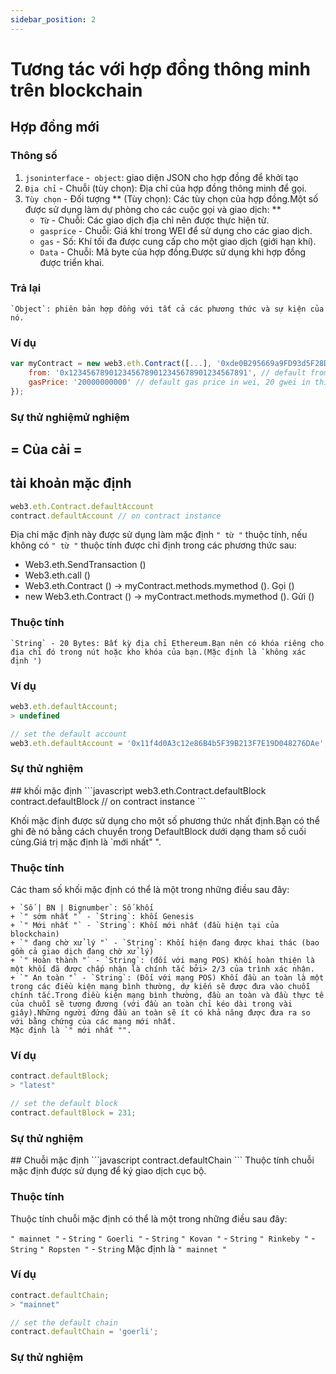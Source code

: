 ```yaml
---
sidebar_position: 2
---
```


# Tương tác với hợp đồng thông minh trên blockchain
## Hợp đồng mới
### Thông số
1. `jsoninterface` -` object`: giao diện JSON cho hợp đồng để khởi tạo
2. `Địa chỉ` - Chuỗi (tùy chọn): Địa chỉ của hợp đồng thông minh để gọi.
3. `Tùy chọn` - Đối tượng ** (Tùy chọn): Các tùy chọn của hợp đồng.Một số được sử dụng làm dự phòng cho các cuộc gọi và giao dịch: **
    + `Từ` - Chuỗi: Các giao dịch địa chỉ nên được thực hiện từ.
    + `gasprice` - Chuỗi: Giá khí trong WEI để sử dụng cho các giao dịch.
    + `gas` - Số: Khí tối đa được cung cấp cho một giao dịch (giới hạn khí).
    + `Data` - Chuỗi: Mã byte của hợp đồng.Được sử dụng khi hợp đồng được triển khai.
### Trả lại
    `Object`: phiên bản hợp đồng với tất cả các phương thức và sự kiện của nó.
### Ví dụ
```javascript
var myContract = new web3.eth.Contract([...], '0xde0B295669a9FD93d5F28D9Ec85E40f4cb697BAe', {
    from: '0x1234567890123456789012345678901234567891', // default from address
    gasPrice: '20000000000' // default gas price in wei, 20 gwei in this case
});
```
### Sự thử nghiệmử nghiệm

<NewContract/>

## = Của cải =

## tài khoản mặc định
```javascript
web3.eth.Contract.defaultAccount
contract.defaultAccount // on contract instance
```
Địa chỉ mặc định này được sử dụng làm mặc định `" từ "` thuộc tính, nếu không có `" từ "` thuộc tính được chỉ định trong các phương thức sau:

- Web3.eth.SendTransaction ()
- Web3.eth.call ()
- Web3.eth.Contract () -> myContract.methods.mymethod (). Gọi ()
- new Web3.eth.Contract () -> myContract.methods.mymethod (). Gửi ()
###  Thuộc tính
    `String` - 20 Bytes: Bất kỳ địa chỉ Ethereum.Bạn nên có khóa riêng cho địa chỉ đó trong nút hoặc kho khóa của bạn.(Mặc định là `không xác định ')
### Ví dụ
```javascript
web3.eth.defaultAccount;
> undefined

// set the default account
web3.eth.defaultAccount = '0x11f4d0A3c12e86B4b5F39B213F7E19D048276DAe';
```
### Sự thử nghiệm

<DefaultAccount/>
## khối mặc định
```javascript
web3.eth.Contract.defaultBlock
contract.defaultBlock // on contract instance
```

Khối mặc định được sử dụng cho một số phương thức nhất định.Bạn có thể ghi đè nó bằng cách chuyển trong DefaultBlock dưới dạng tham số cuối cùng.Giá trị mặc định là `mới nhất" ".
###  Thuộc tính
   Các tham số khối mặc định có thể là một trong những điều sau đây:

    + `Số | BN | Bignumber`: Số khối
    + `" sớm nhất "` - `String`: khối Genesis
    + `" Mới nhất "` - `String`: Khối mới nhất (đầu hiện tại của blockchain)
    + `" đang chờ xử lý "` - `String`: Khối hiện đang được khai thác (bao gồm cả giao dịch đang chờ xử lý)
    + `" Hoàn thành "` - `String`: (đối với mạng POS) Khối hoàn thiện là một khối đã được chấp nhận là chính tắc bởi> 2/3 của trình xác nhận.
    + `" An toàn "` - `String`: (Đối với mạng POS) Khối đầu an toàn là một trong các điều kiện mạng bình thường, dự kiến sẽ được đưa vào chuỗi chính tắc.Trong điều kiện mạng bình thường, đầu an toàn và đầu thực tế của chuỗi sẽ tương đương (với đầu an toàn chỉ kéo dài trong vài giây).Những người đứng đầu an toàn sẽ ít có khả năng được đưa ra so với bằng chứng của các mạng mới nhất.
    Mặc định là `" mới nhất "".
### Ví dụ
```javascript
contract.defaultBlock;
> "latest"

// set the default block
contract.defaultBlock = 231;
```
### Sự thử nghiệm
<DefaultBlock/>
## Chuỗi mặc định
```javascript
contract.defaultChain
```
Thuộc tính chuỗi mặc định được sử dụng để ký giao dịch cục bộ.

### Thuộc tính
Thuộc tính chuỗi mặc định có thể là một trong những điều sau đây:

`" mainnet "` - `String`
`" Goerli "` - `String`
`" Kovan "` - `String`
`" Rinkeby "` - `String`
`" Ropsten "` - `String`
Mặc định là `" mainnet "`
### Ví dụ
```javascript
contract.defaultChain;
> "mainnet"

// set the default chain
contract.defaultChain = 'goerli';

```
### Sự thử nghiệm
<DefaultChain/>